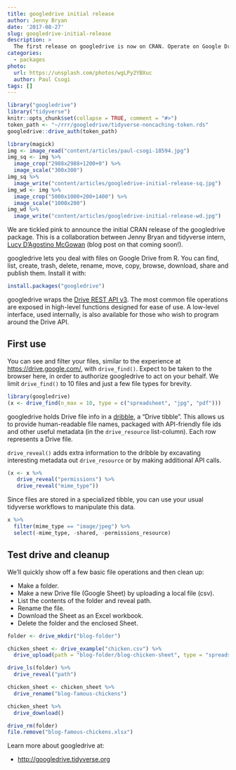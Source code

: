 ```yaml
---
title: googledrive initial release
author: Jenny Bryan
date: '2017-08-27'
slug: googledrive-initial-release
description: >
  The first release on googledrive is now on CRAN. Operate on Google Drive files from R.
categories:
  - packages
photo:
  url: https://unsplash.com/photos/wgLPy2YBXuc
  author: Paul Csogi
tags: []
---
```


```r
library("googledrive")
library("tidyverse")
knitr::opts_chunk$set(collapse = TRUE, comment = "#>")
token_path <- "~/rrr/googledrive/tidyverse-noncaching-token.rds"
googledrive::drive_auth(token_path)
```

```r
library(magick)
img <- image_read("content/articles/paul-csogi-18594.jpg")
img_sq <- img %>% 
  image_crop("2988x2988+1200+0") %>% 
  image_scale("300x300")
img_sq %>% 
  image_write("content/articles/googledrive-initial-release-sq.jpg")
img_wd <- img %>% 
  image_crop("5000x1000+200+1400") %>% 
  image_scale("1000x200")
img_wd %>% 
  image_write("content/articles/googledrive-initial-release-wd.jpg")
```

We are tickled pink to announce the initial CRAN release of the googledrive package. This is a collaboration between Jenny Bryan and tidyverse intern, [Lucy D'Agostino McGowan](http://lucymcgowan.com/) (blog post on that coming soon!).

googledrive lets you deal with files on Google Drive from R. You can find, list, create, trash, delete, rename, move, copy, browse, download, share and publish them. Install it with:

```r
install.packages("googledrive")
```

googledrive wraps the [Drive REST API v3](https://developers.google.com/drive/v3/web/about-sdk). The most common file operations are exposed in high-level functions designed for ease of use. A low-level interface, used internally, is also available for those who wish to program around the Drive API.

## First use

You can see and filter your files, similar to the experience at <https://drive.google.com/>, with `drive_find()`. Expect to be taken to the browser here, in order to authorize googledrive to act on your behalf. We limit `drive_find()` to 10 files and just a few file types for brevity.

```r
library(googledrive)
(x <- drive_find(n_max = 10, type = c("spreadsheet", "jpg", "pdf")))
```

googledrive holds Drive file info in a [dribble](http://googledrive.tidyverse.org/reference/dribble.html), a "Drive tibble". This allows us to provide human-readable file names, packaged with API-friendly file ids and other useful metadata (in the `drive_resource` list-column). Each row represents a Drive file.

`drive_reveal()` adds extra information to the dribble by excavating interesting metadata out `drive_resource` or by making additional API calls.

```r
(x <- x %>%
   drive_reveal("permissions") %>% 
   drive_reveal("mime_type"))
```

Since files are stored in a specialized tibble, you can use your usual tidyverse workflows to manipulate this data.

```r
x %>% 
  filter(mime_type == "image/jpeg") %>% 
  select(-mime_type, -shared, -permissions_resource)
```

## Test drive and cleanup

We'll quickly show off a few basic file operations and then clean up:

  * Make a folder.
  * Make a new Drive file (Google Sheet) by uploading a local file (csv).
  * List the contents of the folder and reveal path.
  * Rename the file.
  * Download the Sheet as an Excel workbook.
  * Delete the folder and the enclosed Sheet.

```r
folder <- drive_mkdir("blog-folder")

chicken_sheet <- drive_example("chicken.csv") %>% 
  drive_upload(path = "blog-folder/blog-chicken-sheet", type = "spreadsheet")

drive_ls(folder) %>%
  drive_reveal("path")

chicken_sheet <- chicken_sheet %>% 
  drive_rename("blog-famous-chickens")

chicken_sheet %>%
  drive_download()

drive_rm(folder)
file.remove("blog-famous-chickens.xlsx")
```

Learn more about googledrive at:

  * <http://googledrive.tidyverse.org>
